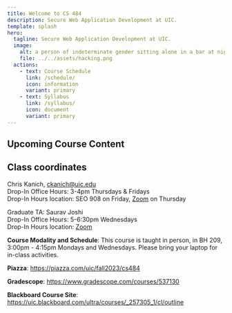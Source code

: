 ```yaml
---
title: Welcome to CS 484
description: Secure Web Application Development at UIC.
template: splash
hero:
  tagline: Secure Web Application Development at UIC.
  image:
    alt: a person of indeterminate gender sitting alone in a bar at night working on a laptop in the style of nighthawks by edward hopper
    file: ../../assets/hacking.png
  actions:
    - text: Course Schedule
      link: /schedule/
      icon: information
      variant: primary
    - text: Syllabus
      link: /syllabus/
      icon: document
      variant: primary
---
```



## Upcoming Course Content


<AbridgedSchedule />

## Class coordinates

Chris Kanich, ckanich@uic.edu  
Drop-In Office Hours: 3-4pm Thursdays & Fridays  
Drop-In Hours location: SEO 908 on Friday, [Zoom](https://uic.zoom.us/my/ckanich) on Thursday

Graduate TA: Saurav Joshi  
Drop-In Office Hours: 5-6:30pm Wednesdays  
Drop-In Hours location: [Zoom](https://uic.zoom.us/my/saurav?pwd=Nk04VmJIM1oyc0ttNkU4aS82Kysvdz09)

**Course Modality and Schedule**:
This course is taught in person, in BH 209, 3:00pm - 4:15pm Mondays and
Wednesdays. Please bring your laptop for in-class activities.

**Piazza**: https://piazza.com/uic/fall2023/cs484

**Gradescope**: https://www.gradescope.com/courses/537130

**Blackboard Course Site**: https://uic.blackboard.com/ultra/courses/_257305_1/cl/outline
